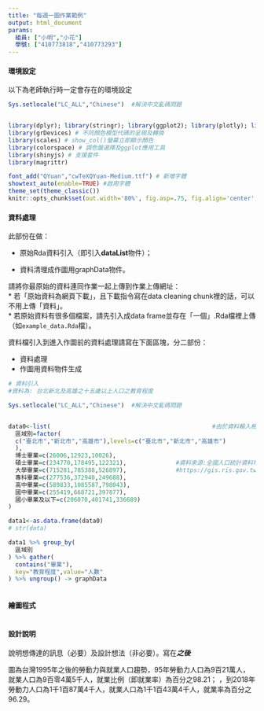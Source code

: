 ```yaml
---
title: "每週一圖作業範例"
output: html_document
params:
  組員: ["小明","小花"]  
  學號: ["410773818","410773293"]
---
```


#### 環境設定

以下為老師執行時一定會存在的環境設定
```r
Sys.setlocale("LC_ALL","Chinese")  #解決中文亂碼問題


library(dplyr); library(stringr); library(ggplot2); library(plotly); library(lubridate); library(readr); library(tidyr); library(showtext);library(ggthemes);library(ggthemes);
library(grDevices) # 不同顏色模型代碼的呈現及轉換
library(scales) # show_col()螢幕立即顯示顏色
library(colorspace) # 調色盤選擇及ggplot應用工具
library(shinyjs) # 支援套件
library(magrittr)

font_add("QYuan","cwTeXQYuan-Medium.ttf") # 新增字體
showtext_auto(enable=TRUE) #啟用字體
theme_set(theme_classic())
knitr::opts_chunk$set(out.width='80%', fig.asp=.75, fig.align='center', fig.showtext=T)
```

#### 資料處理

此部份在做：

  * 原始Rda資料引入（即引入**dataList**物件）；
  
  * 資料清理成作圖用graphData物件。

請將你最原始的資料連同作業一起上傳到作業上傳網址：  
  * 若「原始資料為網頁下載」，且下載指令寫在data cleaning chunk裡的話，可以不用上傳「資料」。  
  * 若原始資料有很多個檔案，請先引入成data frame並存在「一個」.Rda檔裡上傳（如`example_data.Rda`檔）。  

資料檔引入到進入作圖前的資料處理請寫在下面區塊，分二部份：

  * 資料處理  
  * 作圖用資料物件生成
  
```r
# 資料引入
#資料為: 台北新北及高雄之十五歲以上人口之教育程度

Sys.setlocale("LC_ALL","Chinese")  #解決中文亂碼問題


data0<-list(                                              #由於資料輸入格式皆錯誤，筆數不多情況下，改為手動輸入
  區域別=factor(
  c("臺北市","新北市","高雄市"),levels=c("臺北市","新北市","高雄市")
  ),                    
  博士畢業=c(26006,12923,10026),                    
  碩士畢業=c(234770,178495,122321),              #資料來源:全國人口統計資料地圖
  大學畢業=c(715281,785388,526897),              #https://gis.ris.gov.tw/dashboard.html?key=B04
  專科畢業=c(277536,372940,249688),
  高中畢業=c(589833,1085587,798043),
  國中畢業=c(255419,668721,397877),
  國小畢業及以下=c(206070,401741,336689)
)

data1<-as.data.frame(data0)
# str(data)

data1 %>% group_by(
  區域別
) %>% gather(
  contains("畢業"),
  key="教育程度",value="人數"
) %>% ungroup() -> graphData
  
```

#### 繪圖程式

```r

```

#### 設計說明
說明想傳達的訊息（必要）及設計想法（非必要）。寫在***之後
*** 

圖為台灣1995年之後的勞動力與就業人口趨勢，95年勞動力人口為9百21萬人，就業人口為9百零4萬5千人，就業比例（即就業率）為百分之98.21； ，到2018年勞動力人口為1千1百87萬4千人，就業人口為1千1百43萬4千人，就業率為百分之96.29。



